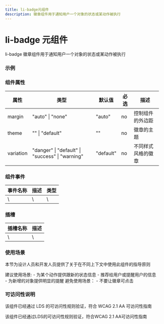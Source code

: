 ```yaml
---
title: li-badge元组件
description: 徽章组件用于通知用户一个对象的状态或某动作被执行
---
```


# li-badge 元组件

li-badge 徽章组件用于通知用户一个对象的状态或某动作被执行

### 示例


<LiBadge></LiBadge>

### 组件属性

| 属性      | 类型                                            | 默认值    | 必选 | 描述               |
| --------- | ----------------------------------------------- | --------- | ---- | ------------------ |
| margin    | "auto" \| "none"                                | "auto"    | no   | 控制组件的外边距   |
| theme     | "" \| "default"                                 | ""        | no   | 徽章的主题         |
| variation | "danger" \| "default" \| "success" \| "warning" | "default" | no   | 不同样式风格的徽章 |

### 组件事件

| 事件名称 | 描述 | 类型 |
| -------- | ---- | ---- |
| \        | \    | \    |

### 插槽

| 插槽名称 | 描述 |
| -------- | ---- |
| \        | \    |

### 使用场景

本节为设计人员和开发人员提供了关于在不同上下文中使用此组件的指导原则


<Callout emoji="❤️">
  建议使用场景:
  - 为某个动作提供跟新的状态信息
  - 推荐给用户或提醒用户的信息
  - 为新增的对象提供明显的提醒
</Callout>

<Callout type="error" emoji="️🚫">
  避免使用场景：
  - 不要让徽章可点击
</Callout>

### 可访问性说明

该组件已经通过 LDS 的可访问性规则验证，符合 WCAG 2.1 AA 可访问性指南

<Callout type="warning" emoji="✅">
  该组件已经通过LDS的可访问性规则验证，符合WCAG 2.1 AA可访问性指南
</Callout>
